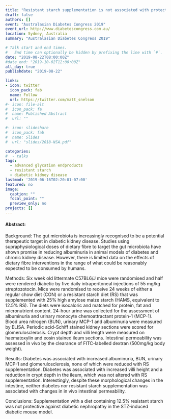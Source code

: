 ```yaml
---
title: "Resistant starch supplementation is not associated with protection against diabetic nephropathy in the STZ-induced diabetic mouse model" 
draft: false
authors: []
event: "Australasian Diabetes Congress 2019"
event_url: http://www.diabetescongress.com.au/ 
location: Sydney, Australia
summary: "Australasian Diabetes Congress 2019"

# Talk start and end times.
#   End time can optionally be hidden by prefixing the line with `#`.
date: "2019-08-22T08:00:00Z"
#date_end: "2019-10-02T12:00:00Z"
all_day: true
publishdate: "2019-08-22"

links:
- icon: twitter
  icon_pack: fab
  name: Follow
  url: https://twitter.com/matt_snelson
#- icon: file-alt
#  icon_pack: fa
#  name: Published Abstract
#  url: ""

#- icon: slideshare
#  icon_pack: fab
#  name: Slides
#  url: "slides/2018-NSA.pdf"

categories:
#  - talks
tags:
  - advanced glycation endproducts
  - resistant starch
  - diabetic kidney disease
lastmod: '2019-06-16T02:20:01-07:00'
featured: no
image:
  caption: ""
  focal_point: ""
  preview_only: no
projects: []
---
```


#### Abstract:

Background:
The gut microbiota is increasingly recognised to be a potential therapeutic target in diabetic kidney disease. Studies using supraphysiological doses of dietary fibre to target the gut microbiota have shown promise in reducing albuminuria in animal models of diabetes and chronic kidney disease. However, there is limited data on the effects of dietary fibre interventions in the range of what could be reasonably expected to be consumed by humans.

Methods:
Six week old littermate C57BL6/J mice were randomised and half were rendered diabetic by five daily intraperitoneal injections of 55 mg/kg streptozotocin. Mice were randomised to receive 24 weeks of either a regular chow diet (CON) or a resistant starch diet (RS) that was supplemented with 25% high amylose maize starch (HAMS, equivalent to 12.5% RS). The diets were isocaloric and matched for protein, fat and micronutrient content. 24-hour urine was collected for the assessment of albuminuria and urinary monocyte chemoattractant protein-1 (MCP-1). Blood urea nitrogen (BUN), urinary MCP-1 and albuminuria were measured by ELISA. Periodic acid-Schiff stained kidney sections were scored for glomerulosclerosis. Crypt depth and villi length were measured on haematoxylin and eosin stained ileum sections. Intestinal permeability was assessed in vivo by the clearance of FITC-labelled dextran (500mg/kg body weight).

Results:
Diabetes was associated with increased albuminuria, BUN, urinary MCP-1 and glomerulosclerosis, none of which were reduced with RS supplementation. Diabetes was associated with increased villi height and a reduction in crypt depth in the ileum, which was not altered with RS supplementation. Interestingly, despite these morphological changes in the intestine, neither diabetes nor resistant starch supplementation was associated with changes in in vivo intestinal permeability. 

Conclusions: 
Supplementation with a diet containing 12.5% resistant starch was not protective against diabetic nephropathy in the STZ-induced diabetic mouse model.